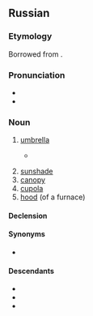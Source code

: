 ==Russian==
{{was fwotd|2018|September|24|lang=ru}}
===Etymology===
Borrowed from {{bor|ru|nl|zonnedek||cover from sun}}.

===Pronunciation===
* {{ru-IPA|зо́нтик}}
* {{audio|Ru-зонтик.ogg|audio|lang=ru}}

===Noun===
{{ru-noun+|зо́нтик}}

# [[umbrella]]
#* {{quote-book|title={{m|ru||Левиафа́н}}|author={{m|ru||Бори́с Аку́нин}}|year=1998|page=58|pageurl=https://books.google.com.au/books?id=-UdYTf_x_FQC&pg=PA58&dq=%22%D0%B7%D0%BE%D0%BD%D1%82%D0%B8%D0%BA%D0%BE%D0%BC%22&hl=en&sa=X&ved=0ahUKEwjv0t-D_cPcAhWBgbwKHd7vB1I4ChDoAQhlMAg
|lang=ru}}
#*: {{ux|ru|Впро́чем, с '''зо́нтиком''' таска́ться было лень.|Anyway, I couldn't be bothered carrying an '''umbrella''' around.}}
# [[sunshade]]
# [[canopy]]
# [[cupola]]
# [[hood]] (of a furnace)

====Declension====
{{ru-noun-table|зо́нтик}}

====Synonyms====
* {{l|ru|зонт}}

====Descendants====
* {{desc|bor=1|fi|sontikka}}
* {{desc|bor=1|ky|зонтик}}
* {{desc|bor=1|uz|zontik}}